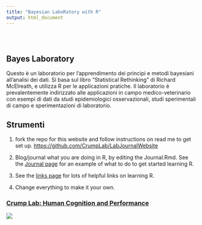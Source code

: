 ```yaml
---
title: "Bayesian LaboRatory with R"
output: html_document
---
```


<style type="text/css">
.title {
  display: none;
}

#getting-started img {
  margin-right: 10px;
}

</style>

<div class="row" style="padding-top: 30px;">
<div class="col-sm-6">

# **Bayes Laboratory**

Questo è un laboratorio per l'apprendimento dei principi e metodi bayesiani 
all'analisi dei dati. Si basa sul libro "Statistical Rethinking" di Richard McElreath, e utilizza R per le applicazioni pratiche. 
Il laboratorio è prevalentemente indirizzato alle applicazioni in campo medico-veterinario con esempi di dati da studi epidemiologici osservazionali, studi sperimentali di campo e sperimentazioni di laboratorio. 


## Strumenti

1. fork the repo for this website and follow instructions on read me to get set up. [https://github.com/CrumpLab/LabJournalWebsite](https://github.com/CrumpLab/LabJournalWebsite)

2. Blog/journal what you are doing in R, by editing the Journal.Rmd. See the [Journal page](https://crumplab.github.io/LabJournalWebsite/Journal.html) for an example of what to do to get started learning R.

3. See the [links page](https://crumplab.github.io/LabJournalWebsite/Links.html) for lots of helpful links on learning R.

4. Change everything to make it your own.


</div>
<div class="col-sm-6">

### [Crump Lab: Human Cognition and Performance](https://crumplab.github.io)

<a href = "https://crumplab.github.io">
![](images/logo.png)
</a>
</div>
